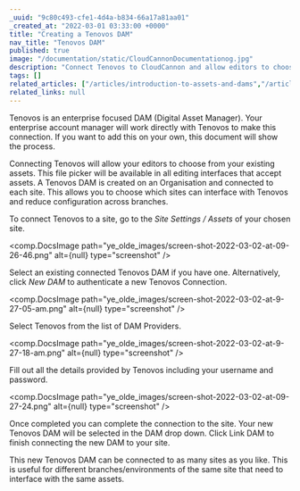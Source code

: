 ```yaml
---
_uuid: "9c80c493-cfe1-4d4a-b834-66a17a81aa01"
_created_at: "2022-03-01 03:33:00 +0000"
title: "Creating a Tenovos DAM"
nav_title: "Tenovos DAM"
published: true
image: "/documentation/static/CloudCannonDocumentationog.jpg"
description: "Connect Tenovos to CloudCannon and allow editors to choose files from your DAM"
tags: []
related_articles: ["/articles/introduction-to-assets-and-dams","/articles/integrating-your-dam-with-cloudcannon","/articles/managing-dams-on-your-organisaiton"]
related_links: null
---
```


Tenovos is an enterprise focused DAM (Digital Asset Manager).  Your enterprise account manager will work directly with Tenovos to make this connection. If you want to add this on your own, this document will show the process.

Connecting Tenovos will allow your editors to choose from your existing assets. This file picker will be available in all editing interfaces that accept assets. A Tenovos DAM is created on an Organisation and connected to each site. This allows you to choose which sites can interface with Tenovos and reduce configuration across branches.

To connect Tenovos to a site, go to the *Site Settings / Assets* of your chosen site.

<comp.DocsImage path="ye_olde_images/screen-shot-2022-03-02-at-09-26-46.png" alt={null} type="screenshot" />

Select an existing connected Tenovos DAM if you have one. Alternatively, click *New DAM* to authenticate a new Tenovos Connection.

<comp.DocsImage path="ye_olde_images/screen-shot-2022-03-02-at-9-27-05-am.png" alt={null} type="screenshot" />

Select Tenovos from the list of DAM Providers.

<comp.DocsImage path="ye_olde_images/screen-shot-2022-03-02-at-9-27-18-am.png" alt={null} type="screenshot" />

Fill out all the details provided by Tenovos including your username and password.

<comp.DocsImage path="ye_olde_images/screen-shot-2022-03-02-at-09-27-24.png" alt={null} type="screenshot" />

Once completed you can complete the connection to the site. Your new Tenovos DAM will be selected in the DAM drop down. Click Link DAM to finish connecting the new DAM to your site.

This new Tenovos DAM can be connected to as many sites as you like. This is useful for different branches/environments of the same site that need to interface with the same assets.
